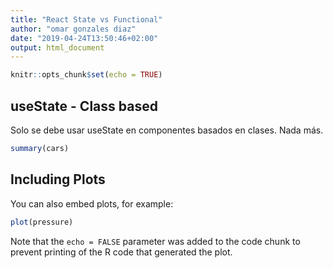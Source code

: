 ```yaml
---
title: "React State vs Functional"
author: "omar gonzales diaz"
date: "2019-04-24T13:50:46+02:00"
output: html_document
---
```


```r
knitr::opts_chunk$set(echo = TRUE)
```

## useState - Class based


Solo se debe usar useState en componentes basados en clases. Nada más.



```r
summary(cars)
```

## Including Plots

You can also embed plots, for example:

```r
plot(pressure)
```

Note that the `echo = FALSE` parameter was added to the code chunk to prevent printing of the R code that generated the plot.
